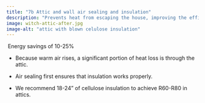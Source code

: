 ```yaml
---
title: "7b Attic and wall air sealing and insulation"
description: "Prevents heat from escaping the house, improving the efficacy of insulation"
image: witch-attic-after.jpg
image-alt: "attic with blown celulose insulation"
---
```


 Energy savings of 10-25%

-   Because warm air rises, a significant portion of heat loss is through the attic. 

-   Air sealing first ensures that insulation works properly.

-   We recommend 18-24” of cellulose insulation to achieve R60-R80 in attics.
